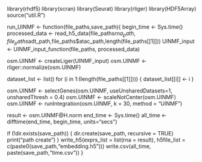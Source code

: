 
library(rhdf5)
library(scran)
library(Seurat)
library(rliger)
library(HDF5Array)
source("util.R")

run_UINMF <- function(file_paths,save_path){
  begin_time <- Sys.time()
  processed_data <- read_h5_data(file_paths$rna_path,file_paths$adt_path,file_paths$atac_path,length(file_paths[[1]]))
  UINMF_input <- UINMF_input_function(file_paths, processed_data)

  osm.UINMF <- createLiger(UINMF_input) 
  osm.UINMF <- rliger::normalize(osm.UINMF)
  
  dataset_list <- list()
  for (i in 1:(length(file_paths[[1]]))) { dataset_list[[i]] <- i }
  
  osm.UINMF <- selectGenes(osm.UINMF, useUnsharedDatasets=1, unsharedThresh = 0.4)
  osm.UINMF <- scaleNotCenter(osm.UINMF)
  osm.UINMF <- runIntegration(osm.UINMF, k = 30, method = "UINMF")
  
  result <- osm.UINMF@H.norm
  end_time <- Sys.time()
  all_time <- difftime(end_time, begin_time, units="secs")
  
  if (!dir.exists(save_path)) {
    dir.create(save_path, recursive = TRUE)
    print("path create")
  }
  write_h5(exprs_list = list(rna = result), h5file_list = c(paste0(save_path,"embedding.h5")))
  write.csv(all_time, paste(save_path,"time.csv"))
}


